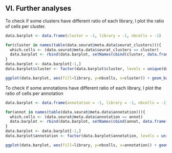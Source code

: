 ## VI. Further analyses

To check if some clusters have different ratio of each library, I plot the ratio of cells per cluster.

```r
data.barplot <- data.frame(cluster = -1, library = -1, nbcells = -1)

for(cluster in names(table(data.seurat@meta.data$seurat_clusters))){
  which.cells <- (data.seurat@meta.data$seurat_clusters == cluster)
  data.barplot <- rbind(data.barplot, setNames(cbind(cluster, data.frame(table(data.seurat@meta.data$orig.ident[which.cells]))), names(data.barplot)), deparse.level = 0)
}
data.barplot <- data.barplot[-1,]
data.barplot$cluster <- factor(data.barplot$cluster, levels = unique(data.barplot$cluster))

ggplot(data.barplot, aes(fill=library, y=nbcells, x=cluster)) + geom_bar(position="fill", stat="identity") + theme(axis.text.x = element_text(angle = 90, vjust = 0.5, hjust=1))
```

To check if some annotations have different ratio of each library, I plot the ratio of cells per annotation

```r
data.barplot <- data.frame(annotation = -1, library = -1, nbcells = -1)

for(annot in names(table(data.seurat@meta.data$annotation))){
  which.cells <- (data.seurat@meta.data$annotation == annot)
  data.barplot <- rbind(data.barplot, setNames(cbind(annot, data.frame(table(data.seurat@meta.data$orig.ident[which.cells]))), names(data.barplot)), deparse.level = 0)
}
data.barplot <- data.barplot[-1,]
data.barplot$annotation <- factor(data.barplot$annotation, levels = unique(data.barplot$annotation))

ggplot(data.barplot, aes(fill=library, y=nbcells, x=annotation)) + geom_bar(position="fill", stat="identity") + theme(axis.text.x = element_text(angle = 90, vjust = 0.5, hjust=1))
```